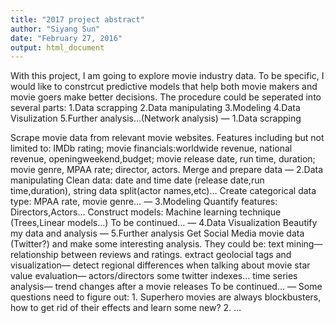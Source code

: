 ```yaml
---
title: "2017 project abstract"
author: "Siyang Sun"
date: "February 27, 2016"
output: html_document
---
```

With this project, I am going to explore movie industry data. To be specific, I would like to constrcut predictive models that help both movie makers and movie goers make better decisions. The procedure could be seperated into several parts:
1.Data scrapping
2.Data manipulating
3.Modeling
4.Data Visulization
5.Further analysis...(Network analysis)
---
1.Data scrapping

Scrape movie data from relevant movie websites. Features including but not limited to:
IMDb rating; movie financials:worldwide revenue, national revenue, openingweekend,budget; movie release date, run time, duration; movie genre, MPAA rate; director, actors.
Merge and prepare data
---
2.Data manipulating
Clean data: date and time date (release date,run time,duration), string data split(actor names,etc)...
Create categorical data type: MPAA rate, movie genre...
---
3.Modeling
Quantify features: Directors,Actors...
Construct models: Machine learning technique (Trees,Linear models...)
To be continued...
---
4.Data Visualization
Beautify my data and analysis
---
5.Further analysis
Get Social Media movie data (Twitter?) and make some interesting analysis.
They could be:
text mining---relationship between reviews and ratings.
extract geolocial tags and visualization--- detect regional differences when talking about movie
star value evaluation--- actors/directors some twitter indexes...
time series analysis--- trend changes after a movie releases
To be continued...
---
Some questions need to figure out:
1. Superhero movies are always blockbusters, how to get rid of their effects and learn some new?
2. ...
